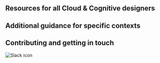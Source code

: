 

## Resources for all Cloud & Cognitive designers

<Row className="resource-card-group">
<Column colMd={4} colLg={4} noGutterSm>
    <ResourceCard
      color="dark"
      title="Components"
      aspectRatio="2:1"
      actionIcon="arrowRight"
      href="/components/component-status"
      >
  </ResourceCard>
</Column>
<Column colMd={4} colLg={4} noGutterSm>
    <ResourceCard
      color="dark"
      title="Patterns"
      aspectRatio="2:1"
      actionIcon="arrowRight"
      href="/patterns/pattern-status"
      >
  </ResourceCard>
</Column>
<Column colMd={4} colLg={4} noGutterSm>
    <ResourceCard
      color="dark"
      title="Sketch library"
      aspectRatio="2:1"
      actionIcon="download"
      href="sketch://add-library/cloud/a831d1a7-486c-4293-af6f-58543496c93a"
      >
  </ResourceCard>
</Column>
</Row>


## Additional guidance for specific contexts

<Row className="resource-card-group">
<Column colMd={4} colLg={4} noGutterSm>
    <ResourceCard
      title="Cloud Pak guidance"
      aspectRatio="2:1"
      actionIcon="arrowRight"
      href="/cloud-paks/global-search/usage"
      color="dark"
      >
  </ResourceCard>
</Column>
<Column colMd={4} colLg={4} noGutterSm>
    <ResourceCard
      title="IBM Cloud PAL"
      aspectRatio="2:1"
      actionIcon="launch"
      href="https://pages.github.ibm.com/ibmcloud/pal/"
      color="dark"
      >
  </ResourceCard>
</Column>
<Column colMd={4} colLg={4} noGutterSm>
    <ResourceCard
      color="dark"
      title="IBM Security Experience guide"
      aspectRatio="2:1"
      actionIcon="launch"
      href="http://security-design-guide.stage1.mybluemix.net/"
      >
  </ResourceCard>
</Column>
<Column colMd={4} colLg={4} noGutterSm>
    <ResourceCard
      color="dark"
      title="IBM Watson Experience guide"
      aspectRatio="2:1"
      actionIcon="launch"
      href="https://www.ibm.com/brand/systems/watson/"
      >
  </ResourceCard>
</Column>
</Row>


## Contributing and getting in touch

<Row className="resource-card-group">
<Column colMd={4} colLg={4} noGutterSm>
    <ResourceCard
      color="dark"
      subTitle="Want to know who's involved?"
      title="Contacts"
      aspectRatio="2:1"
      actionIcon="arrowRight"
      href="/overview/contacts"
      >
  </ResourceCard>
</Column>
<Column colMd={4} colLg={4} noGutterSm>
    <ResourceCard
      color="dark"
      subTitle="Learn more about"
      title="Contributing"
      aspectRatio="2:1"
      actionIcon="arrowRight"
      href="/overview/contribution-process"
      >
  </ResourceCard>
</Column>
<Column colMd={4} colLg={4} noGutterSm>
    <ResourceCard
      color="dark"
      subTitle="Open an issue on our"
      title="GitHub repo"
      aspectRatio="2:1"
      actionIcon="launch"
      href="https://github.ibm.com/CDAI-design/pal/issues"
      >
      <MdxIcon name="LogoGithub32" color="inverse" />
  </ResourceCard>
</Column>
<Column colMd={4} colLg={4} noGutterSm>
    <ResourceCard
      color="dark"
      subTitle="Get in touch via our"
      title="Slack channel"
      aspectRatio="2:1"
      actionIcon="launch"
      href="https://ibm-casdesign.slack.com/archives/CQGR0HC05"
      >

![Slack icon](../images/Slack-icon.png)

  </ResourceCard>
</Column>
</Row>